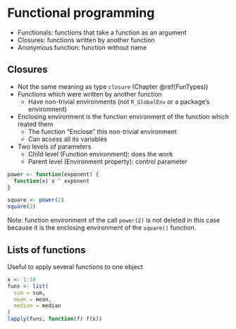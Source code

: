 # Functional programming

* Functionals: functions that take a function as an argument
* Closures: functions written by another function
* Anonymous function: function without name


## Closures {#FunProgClosures}
* Not the same meaning as type `closure` (Chapter \@ref(FunTypes))
* Functions which were written by another function
    - Have non-trivial environments (not `R_GlobalEnv` or a package's environment)
* Enclosing environment is the function environment of the function which reated them
    - The function "Enclose" this non-trivial environment
    - Can access all its variables
* Two levels of parameters
    - Child level (Function environment): does the work
    - Parent level (Environment property): control parameter

```{r}
power <- function(exponent) {
  function(x) x ^ exponent
}

square <- power(2)
square(2)
```

Note: function environment of the call `power(2)` is not deleted in this case because it is the enclosing environment of the `square()` function.


## Lists of functions

Useful to apply several functions to one object

```{r}
x <- 1:10
funs <- list(
  sum = sum,
  mean = mean,
  median = median
)
lapply(funs, function(f) f(x))
```

